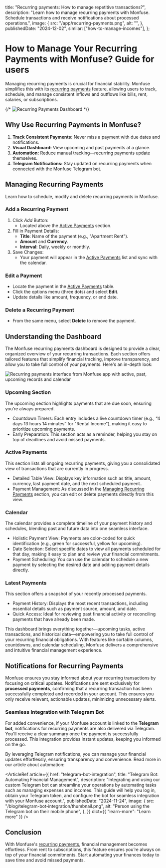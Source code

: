 
  title: "Recurring payments: How to manage repetitive transactions?",
  description:
    "Learn how to manage recurring payments with Monfuse. Schedule transactions and receive notifications about processed operations.",
  image: {
    src: "/app/recurring-payments.png",
    alt: "",
  },
  publishedDate: "2024-12-02",
  similar: ["how-to-manage-incomes"],
};

# How to Manage Your <TextBeam>Recurring Payments</TextBeam> with Monfuse? Guide for users

Managing recurring payments is crucial for financial stability. Monfuse simplifies this with its [recurring payments](/recurring-payments) feature, allowing users to track, schedule, and manage consistent inflows and outflows like bills, rent, salaries, or subscriptions.

{/* ![Recurring Payments Dashboard](/uploaded-image) */}

## Why Use Recurring Payments in Monfuse?

1. **Track Consistent Payments:** Never miss a payment with due dates and notifications.
2. **Visual Dashboard:** View upcoming and past payments at a glance.
3. **Automation:** Reduce manual tracking—recurring payments update themselves.
4. **Telegram Notifications:** Stay updated on recurring payments when connected with the Monfuse Telegram bot.

## Managing Recurring Payments

Learn how to schedule, modify and delete recurring payments in Monfuse.

### Add a Recurring Payment

1. Click _Add_ Button:
   - Located above the [Active Payments](#active-payments) section.
2. Fill in Payment Details:
   - **Title**: Name of the payment (e.g., "Apartment Rent").
   - **Amount** and **Currency**.
   - **Interval**: Daily, weekly or monthly.
3. Save Changes:
   - Your payment will appear in the [Active Payments](#active-payments) list and sync with the calendar.

### Edit a Payment

- Locate the payment in the [Active Payments](#active-payments) table.
- Click the options menu (three dots) and select **Edit**.
- Update details like amount, frequency, or end date.

### Delete a Recurring Payment

- From the same menu, select **Delete** to remove the payment.

## Understanding the Dashboard

The Monfuse recurring payments dashboard is designed to provide a clear, organized overview of your recurring transactions. Each section offers tailored features that simplify financial tracking, improve transparency, and allow you to take full control of your payments. Here's an in-depth look:

![Recurring payments interface from Monfuse app with active, past, upcoming records and calendar](/app/recurring-payments.png)

### Upcoming Section

The upcoming section highlights payments that are due soon, ensuring you’re always prepared.

- Countdown Timers: Each entry includes a live countdown timer (e.g., “4 days 13 hours 14 minutes” for "Rental Income"), making it easy to prioritize upcoming payments.
- Early Preparation: This section acts as a reminder, helping you stay on top of deadlines and avoid missed payments.

### Active Payments

This section lists all ongoing recurring payments, giving you a consolidated view of transactions that are currently in progress.

- Detailed Table View: Displays key information such as title, amount, currency, last payment date, and the next scheduled payment..
- Payment Management: As discussed in the [Managing Recurring Payments](#managing-recurring-payments) section, you can edit or delete payments directly from this view.

### Calendar

The calendar provides a complete timeline of your payment history and schedules, blending past and future data into one seamless interface.

- Holistic Payment View: Payments are color-coded for quick identification (e.g., green for successful, yellow for upcoming).
- Date Selection: Select specific dates to view all payments scheduled for that day, making it easy to plan and review your financial commitments.
- Payment Scheduling: You can use the calendar to schedule a new payment by selecting the desired date and adding payment details directly.

### Latest Payments

This section offers a snapshot of your recently processed payments.

- Payment History: Displays the most recent transactions, including essential details such as payment source, amount, and date.
- Quick Access: Ideal for reviewing past financial activity or reconciling payments that have already been made.

This dashboard brings everything together—upcoming tasks, active transactions, and historical data—empowering you to take full control of your recurring financial obligations. With features like sortable columns, countdowns, and calendar scheduling, Monfuse delivers a comprehensive and intuitive financial management experience.

## Notifications for Recurring Payments

Monfuse ensures you stay informed about your recurring transactions by focusing on critical updates. Notifications are sent exclusively for **processed payments**, confirming that a recurring transaction has been successfully completed and recorded in your account. This ensures you only receive relevant, actionable updates, minimizing unnecessary alerts.

### Seamless Integration with Telegram Bot

For added convenience, if your Monfuse account is linked to the **Telegram bot**, notifications for recurring payments are also delivered via Telegram. You'll receive a clear summary once the payment is successfully processed. This integration provides instant updates, keeping you informed on the go.

By leveraging Telegram notifications, you can manage your financial updates effortlessly, ensuring transparency and convenience. Read more in our article about automation:

<ArticleRef
  article={{
    href: "telegram-bot-integration",
    title: "Telegram Bot: Automating Financial Management",
    description:
      "Integrating and using our custom Telegram bot can streamline your operations by automating tasks such as managing expenses and incomes. This guide will help you log in, obtain your Telegram token, and configure the bot for seamless integration with your Monfuse account.",
    publishedDate: "2024-11-24",
    image: {
      src: "/blog/telegram-bot-integration/thumbnail.png",
      alt: "Person using the Telegram bot on their mobile phone",
    },
  }}
  dict={{ "learn-more": "Learn more" }}
/>

## Conclusion

With Monfuse's [recurring payments](/recurring-payments), financial management becomes effortless. From rent to subscriptions, this feature ensures you’re always on top of your financial commitments. Start automating your finances today to save time and avoid missed payments.
